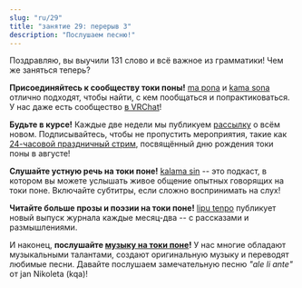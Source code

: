 ```yaml
---
slug: "ru/29"
title: "занятие 29: перерыв 3"
description: "Послушаем песню!"
---
```



Поздравляю, вы выучили 131 слово и всё важное из грамматики! Чем же заняться теперь?

**Присоединяйтесь к сообществу токи поны!** [ma pona](https://discord.gg/6zkugJFU4x) и [kama sona](https://discord.gg/ChC6qtVsSE) отлично подходят, чтобы найти, с кем пообщаться и попрактиковаться. У нас даже есть сообщество [в VRChat](https://vrc.group/TOKI.9663)!

**Будьте в курсе!** Каждые две недели мы публикуем [рассылку](https://sin-kulupu.pona.la/) о всём новом. Подписывайтесь, чтобы не пропустить мероприятия, такие как [24-часовой праздничный стрим](https://suno.pona.la/), посвящённый дню рождения токи поны в августе!

**Слушайте устную речь на токи поне!** [kalama sin](https://www.youtube.com/playlist?list=PLjOmpMyMxd8Qs2mAXcLk817tQy_AQj09u) -- это подкаст, в котором вы можете услышать живое общение опытных говорящих на токи поне. Включайте субтитры, если сложно воспринимать на слух!

**Читайте больше прозы и поэзии на токи поне!** [lipu tenpo](https://liputenpo.org/) публикует новый выпуск журнала каждые месяц-два -- с рассказами и размышлениями.

И наконец, **послушайте [музыку на токи поне](https://www.youtube.com/playlist?list=PLeCE5N29ioyUbj_lvYm9IdGJnE2HPacVv)!** У нас многие обладают музыкальными талантами, создают оригинальную музыку и переводят любимые песни. Давайте послушаем замечательную песню *"ale li ante"* от jan Nikoleta (kqa)!

<Embed id="LU6FdgR85VY" />

<Tabbed id="1">
  <Row sl="ona ale li alasa lukin e mi" m="они все ищут меня" />
  <Row sl="mi wile kalama suli" m="я хочу кричать" />
  <Row
    sp="󱥞󱥬󱥩󱤴&#xF199E;󱤴󱥷󱤷&#xF199F;"
    sl='sina toki tawa mi: "mi wile moli"'
    m='ты говоришь мне: «я хочу умереть»'
  />
  <Row
    sp="󱤴󱥬󱥩󱥞&#xF199E;󱤂&#xF199C;󱥄󱤈󱥩󱤴&#xF199F;"
    sl='mi toki tawa sina: "ala, o awen tawa mi"'
    m='я говорю тебе: «нет, останься ради меня»'
  />
  <br />
  <Row sl="ale li ante" m="жизнь всё меняется" />
  <Row sl="sina o awen tawa pona" m="дождись, когда она станет лучше" />
  <Row sl="mi tu li lape tawa tenpo pona" m="мы спим вдвоём до лучших времён" />
  <Row sl="tenpo pimeja lete" m="ночь холодна" />
  <Row sl="la mi tu li awen seli" m="но мы согреваем друг друга" />
  <Row
    sl="sitelen mun li lawa tawa open sin"
    m="созвездия ведут к новому началу"
  />
  <br />
  <Row
    sp="󱤰󱤄󱤧󱥖󱤮󱥩󱤴<span style='color: var(--grey-1)'>󱥩󱤴</span>"
    sl="ma ale li sama lukin tawa mi (tawa mi)"
    m="куда я ни пойду — всё кажется одинаково"
  />
  <Row
    sp="󱥆󱤄󱤧󱤾<span style='color: var(--grey-1)'>󱥆󱤄󱤧󱤾</span>"
    sl="ona ale li nasa (ona ale li nasa)"
    m="всё безумно (всё безумно)"
  />
  <Row
    sl="ko nasa sin li weka e pilin ale"
    m="новые лекарства стирают все чувства"
  />
  <Row
    sl="jan li wile ala sona e pakala suli pi ona mute."
    m="люди не хотять знать о том, насколько они сломлены"
  />
  <br />
  <Row
    sp="󱤍󱤧󱤤󱥧󱥙&#xF199C;󱤑󱥔󱤧󱤷󱤬󱤏"
    sl="ike li lawa tan seme? jan pona li moli lon insa"
    m="почему правит зло? добрые мертвы внутри"
  />
  <Row
    sl="ona li wile ala sona tan pilin pakala ni"
    m="они не хотят знать из-за их разбитых сердец"
  />
  <Row
    sl="ken la ken ante li ken ala mute"
    m="возможности перемен приходят нечасто"
  />
  <Row
    sl="taso sina wile e nimi lon la mi tu o tawa weka lon tenpo ni"
    m="но если ты жаждешь правды — то побежали отсюда, прямо сейчас"
  />
  <br />
  <Row sl="ale li ante" m="жизнь всё меняется" />
  <Row sl="sina o awen tawa pona" m="дождись, когда она станет лучше" />
  <Row sl="mi tu li lape tawa tenpo pona" m="мы спим вдвоём до лучших времён" />
  <Row sl="tenpo pimeja lete" m="ночь холодна" />
  <Row sl="la mi tu li awen seli" m="но мы согреваем друг друга" />
  <Row
    sl="sitelen mun li lawa tawa open sin"
    m="созвездия ведут к новому началу"
  />
</Tabbed>
